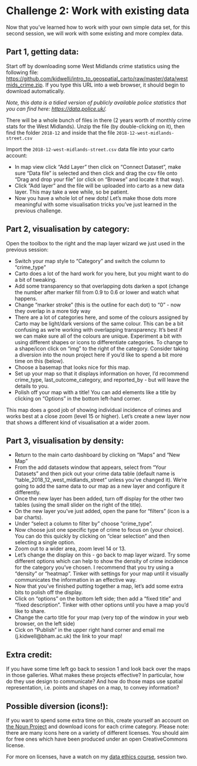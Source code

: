 # Challenge 2: Work with existing data {-}

Now that you've learned how to work with your own simple data set, for this second session, we will work with some existing and more complex data. 

## Part 1, getting data:
  
Start off by downloading some West Midlands crime statistics using the following file: <https://github.com/kidwellj/intro_to_geospatial_carto/raw/master/data/westmids_crime.zip>. If you type this URL into a web browser, it should begin to download automatically. 

*Note, this data is a tidied version of publicly available police statistics that you can find here: [https://data.police.uk/](https://data.police.uk/).*

There will be a whole bunch of files in there (2 years worth of monthly crime stats for the West Midlands). Unzip the file (by double-clicking on it), then find the folder `2018-12` and inside that the file `2018-12-west-midlands-street.csv`

Import the `2018-12-west-midlands-street.csv` data file into your carto account:

- In map view click "Add Layer" then click on "Connect Dataset", make sure "Data file" is selected and then click and drag the csv file onto "Drag and drop your file" (or click on "Browse" and locate it that way). 
- Click "Add layer" and the file will be uploaded into carto as a new data layer. This may take a wee while, so be patient.
- Now you have a whole lot of new dots! Let's make those dots more meaningful with some visualisation tricks you've just learned in the previous challenge.

## Part 2, visualisation by category:

Open the toolbox to the right and the map layer wizard we just used in the previous session:

- Switch your map style to "Category" and switch the column to "crime_type"
- Carto does a lot of the hard work for you here, but you might want to do a bit of tweaking. 
- Add some transparency so that overlapping dots darken a spot (change the number after marker fill from 0.9 to 0.6 or lower and watch what happens.
- Change "marker stroke" (this is the outline for each dot) to "0" - now they overlap in a more tidy way
- There are a lot of categories here, and some of the colours assigned by Carto may be light/dark versions of the same colour. This can be a bit confusing as we're working with overlapping transparency. It's best if we can make sure all of the colours are unique. Experiment a bit with using different shapes or icons to differentiate categories. To change to a shape/icon click on "img" to the right of the category. Consider taking a diversion into the noun project here if you'd like to spend a bit more time on this (below).
- Choose a basemap that looks nice for this map.
- Set up your map so that it displays information on hover, I'd recommend crime_type, last_outcome_category, and reported_by - but will leave the details to you.
- Polish off your map with a title! You can add elements like a title by clicking on "Options" in the bottom left-hand corner.

This map does a good job of showing individual incidence of crimes and works best at a close zoom (level 15 or higher). Let's create a new layer now that shows a different kind of visualisation at a wider zoom.

## Part 3, visualisation by density:
- Return to the main carto dashboard by clicking on "Maps" and "New Map"
- From the add datasets window that appears, select from "Your Datasets" and then pick out your crime data table (default name is "table_2018_12_west_midlands_street" unless you've changed it). We're going to add the same data to our map as a new layer and configure it differently.
- Once the new layer has been added, turn off display for the other two tables (using the small slider on the right of the title).
- On the new layer you've just added, open the pane for "filters" (icon is a bar charts).
- Under "select a column to filter by" choose "crime_type".
- Now choose just one specific type of crime to focus on (your choice). You can do this quickly by clicking on "clear selection" and then selecting a single option.
- Zoom out to a wider area, zoom level 14 or 13.
- Let's change the display on this - go back to map layer wizard. Try some different options which can help to show the density of crime incidence for the category you've chosen. I recommend that you try using a "density" or "heatmap". Tinker with settings for your map until it visually communicates the information in an effective way.
- Now that you've finished putting together a map, let's add some extra bits to polish off the display.
- Click on "options" on the bottom left side; then add a "fixed title" and "fixed description". Tinker with other options until you have a map you'd like to share.
- Change the carto title for your map (very top of the window in your web browser, on the left side)
- Cick on "Publish" in the upper right hand corner and email me (j.kidwell@bham.ac.uk) the link to your map!

## Extra credit:

If you have some time left go back to session 1 and look back over the maps in those galleries. What makes these projects effective? In particular, how do they use design to communicate? And how do those maps use spatial representation, i.e. points and shapes on a map, to convey information?


## Possible diversion (icons!):

If you want to spend some extra time on this, create yourself an account on [the Noun Project](https://thenounproject.com/) and download icons for each crime category. Please note: there are many icons here on a variety of different licenses. You should aim for free ones which have been produced under an open CreativeCommons license. 

For more on licenses, have a watch on my [data ethics course](https://github.com/kidwellj/data_ethics-law_course), session two.

